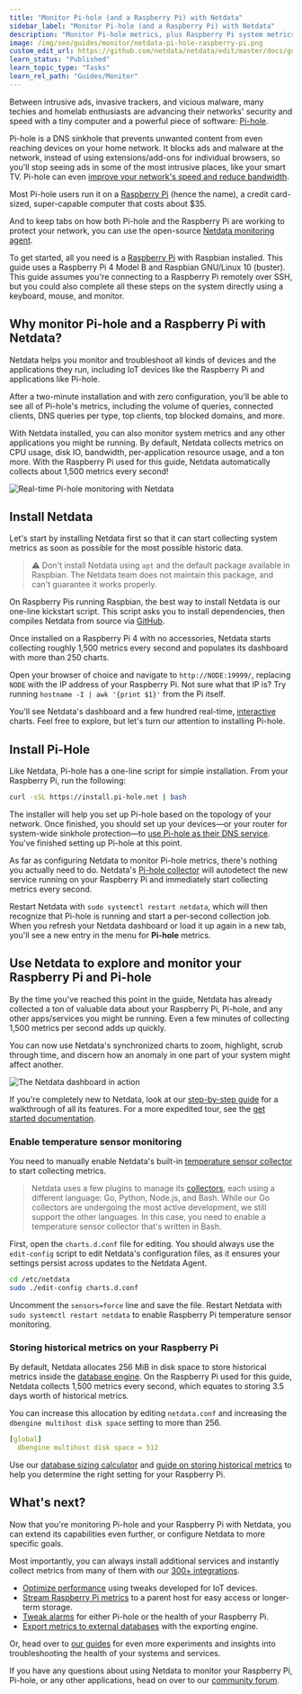 ```yaml
---
title: "Monitor Pi-hole (and a Raspberry Pi) with Netdata"
sidebar_label: "Monitor Pi-hole (and a Raspberry Pi) with Netdata"
description: "Monitor Pi-hole metrics, plus Raspberry Pi system metrics, in minutes and completely for free with Netdata's open-source monitoring agent."
image: /img/seo/guides/monitor/netdata-pi-hole-raspberry-pi.png
custom_edit_url: https://github.com/netdata/netdata/edit/master/docs/guides/monitor/pi-hole-raspberry-pi.md
learn_status: "Published"
learn_topic_type: "Tasks"
learn_rel_path: "Guides/Monitor"
---
```



Between intrusive ads, invasive trackers, and vicious malware, many techies and homelab enthusiasts are advancing their
networks' security and speed with a tiny computer and a powerful piece of software: [Pi-hole](https://pi-hole.net/).

Pi-hole is a DNS sinkhole that prevents unwanted content from even reaching devices on your home network. It blocks ads
and malware at the network, instead of using extensions/add-ons for individual browsers, so you'll stop seeing ads in
some of the most intrusive places, like your smart TV. Pi-hole can even [improve your network's speed and reduce
bandwidth](https://discourse.pi-hole.net/t/will-pi-hole-slow-down-my-network/2048).

Most Pi-hole users run it on a [Raspberry Pi](https://www.raspberrypi.org/products/raspberry-pi-4-model-b/) (hence the
name), a credit card-sized, super-capable computer that costs about $35.

And to keep tabs on how both Pi-hole and the Raspberry Pi are working to protect your network, you can use the
open-source [Netdata monitoring agent](https://github.com/netdata/netdata). 

To get started, all you need is a [Raspberry Pi](https://www.raspberrypi.org/products/raspberry-pi-4-model-b/) with
Raspbian installed. This guide uses a Raspberry Pi 4 Model B and Raspbian GNU/Linux 10 (buster). This guide assumes
you're connecting to a Raspberry Pi remotely over SSH, but you could also complete all these steps on the system
directly using a keyboard, mouse, and monitor.

## Why monitor Pi-hole and a Raspberry Pi with Netdata?

Netdata helps you monitor and troubleshoot all kinds of devices and the applications they run, including IoT devices
like the Raspberry Pi and applications like Pi-hole.

After a two-minute installation and with zero configuration, you'll be able to see all of Pi-hole's metrics, including
the volume of queries, connected clients, DNS queries per type, top clients, top blocked domains, and more.

With Netdata installed, you can also monitor system metrics and any other applications you might be running. By default,
Netdata collects metrics on CPU usage, disk IO, bandwidth, per-application resource usage, and a ton more. With the
Raspberry Pi used for this guide, Netdata automatically collects about 1,500 metrics every second!

![Real-time Pi-hole monitoring with
Netdata](https://user-images.githubusercontent.com/1153921/90447745-c8fe9600-e098-11ea-8a57-4f07339f002b.png)

## Install Netdata

Let's start by installing Netdata first so that it can start collecting system metrics as soon as possible for the most
possible historic data.

> ⚠️ Don't install Netdata using `apt` and the default package available in Raspbian. The Netdata team does not maintain
> this package, and can't guarantee it works properly.

On Raspberry Pis running Raspbian, the best way to install Netdata is our one-line kickstart script. This script asks
you to install dependencies, then compiles Netdata from source via [GitHub](https://github.com/netdata/netdata).

<OneLineInstallWget/>

Once installed on a Raspberry Pi 4 with no accessories, Netdata starts collecting roughly 1,500 metrics every second and
populates its dashboard with more than 250 charts.

Open your browser of choice and navigate to `http://NODE:19999/`, replacing `NODE` with the IP address of your Raspberry
Pi. Not sure what that IP is? Try running `hostname -I | awk '{print $1}'` from the Pi itself.

You'll see Netdata's dashboard and a few hundred real-time,
[interactive](https://learn.netdata.cloud/guides/step-by-step/step-02#interact-with-charts) charts. Feel free to
explore, but let's turn our attention to installing Pi-hole.

## Install Pi-Hole

Like Netdata, Pi-hole has a one-line script for simple installation. From your Raspberry Pi, run the following:

```bash
curl -sSL https://install.pi-hole.net | bash
```

The installer will help you set up Pi-hole based on the topology of your network. Once finished, you should set up your
devices—or your router for system-wide sinkhole protection—to [use Pi-hole as their DNS
service](https://discourse.pi-hole.net/t/how-do-i-configure-my-devices-to-use-pi-hole-as-their-dns-server/245). You've
finished setting up Pi-hole at this point.

As far as configuring Netdata to monitor Pi-hole metrics, there's nothing you actually need to do. Netdata's [Pi-hole
collector](https://github.com/netdata/go.d.plugin/blob/master/modules/pihole/README.md) will autodetect the new service
running on your Raspberry Pi and immediately start collecting metrics every second.

Restart Netdata with `sudo systemctl restart netdata`, which will then recognize that Pi-hole is running and start a
per-second collection job. When you refresh your Netdata dashboard or load it up again in a new tab, you'll see a new
entry in the menu for **Pi-hole** metrics.

## Use Netdata to explore and monitor your Raspberry Pi and Pi-hole

By the time you've reached this point in the guide, Netdata has already collected a ton of valuable data about your
Raspberry Pi, Pi-hole, and any other apps/services you might be running. Even a few minutes of collecting 1,500 metrics
per second adds up quickly.

You can now use Netdata's synchronized charts to zoom, highlight, scrub through time, and discern how an anomaly in one
part of your system might affect another.

![The Netdata dashboard in
action](https://user-images.githubusercontent.com/1153921/80827388-b9fee100-8b98-11ea-8f60-0d7824667cd3.gif)

If you're completely new to Netdata, look at our [step-by-step guide](https://github.com/netdata/netdata/blob/master/docs/guides/step-by-step/step-00.md) for a
walkthrough of all its features. For a more expedited tour, see the [get started documentation](/docs/nightly/getting-started/install-netdata).

### Enable temperature sensor monitoring

You need to manually enable Netdata's built-in [temperature sensor
collector](https://github.com/netdata/netdata/blob/master/collectors/charts.d.plugin/sensors/README.md) to start collecting metrics.

> Netdata uses a few plugins to manage its [collectors](/docs/nightly/setup/collectors-configuration), each using a different language: Go,
> Python, Node.js, and Bash. While our Go collectors are undergoing the most active development, we still support the
> other languages. In this case, you need to enable a temperature sensor collector that's written in Bash.

First, open the `charts.d.conf` file for editing. You should always use the `edit-config` script to edit Netdata's
configuration files, as it ensures your settings persist across updates to the Netdata Agent.

```bash
cd /etc/netdata
sudo ./edit-config charts.d.conf
```

Uncomment the `sensors=force` line and save the file. Restart Netdata with `sudo systemctl restart netdata` to enable
Raspberry Pi temperature sensor monitoring.

### Storing historical metrics on your Raspberry Pi

By default, Netdata allocates 256 MiB in disk space to store historical metrics inside the [database
engine](https://github.com/netdata/netdata/blob/master/database/engine/README.md). On the Raspberry Pi used for this guide, Netdata collects 1,500 metrics every
second, which equates to storing 3.5 days worth of historical metrics.

You can increase this allocation by editing `netdata.conf` and increasing the `dbengine multihost disk space` setting to
more than 256.

```yaml
[global]
  dbengine multihost disk space = 512
```

Use our [database sizing
calculator](https://github.com/netdata/netdata/blob/master/docs/store/change-metrics-storage.md#calculate-the-system-resources-ram-disk-space-needed-to-store-metrics)
and [guide on storing historical metrics](/docs/nightly/guides/netdata-longer-metrics-retention) to help you determine the right
setting for your Raspberry Pi.

## What's next?

Now that you're monitoring Pi-hole and your Raspberry Pi with Netdata, you can extend its capabilities even further, or
configure Netdata to more specific goals.

Most importantly, you can always install additional services and instantly collect metrics from many of them with our
[300+ integrations](/docs/nightly/integrations/monitor/monitor).

-   [Optimize performance](/docs/nightly/guides/how-to-optimize-the-netdata-agent-s-performance) using tweaks developed for IoT devices.
-   [Stream Raspberry Pi metrics](/docs/nightly/references/streaming-and-replication) to a parent host for easy access or longer-term storage.
-   [Tweak alarms](/docs/nightly/setup/configure-health-alarms) for either Pi-hole or the health of your Raspberry Pi.
-   [Export metrics to external databases](/docs/nightly/integrations/export/export) with the exporting engine.

Or, head over to [our guides](https://learn.netdata.cloud/guides/) for even more experiments and insights into
troubleshooting the health of your systems and services.

If you have any questions about using Netdata to monitor your Raspberry Pi, Pi-hole, or any other applications, head on
over to our [community forum](https://community.netdata.cloud/).



